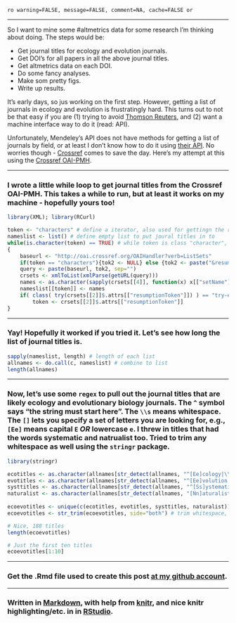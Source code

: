 `ro warning=FALSE, message=FALSE, comment=NA, cache=FALSE or`

*********

So I want to mine some #altmetrics data for some research I'm thinking about doing.  The steps would be: 

+ Get journal titles for ecology and evolution journals. 
+ Get DOI's for all papers in all the above journal titles. 
+ Get altmetrics data on each DOI. 
+ Do some fancy analyses. 
+ Make som pretty figs. 
+ Write up results. 

It's early days, so jus working on the first step.  However, getting a list of journals in ecology and evolution is frustratingly hard.  This turns out to not be that easy if you are (1) trying to avoid [Thomson Reuters](http://thomsonreuters.com/), and (2) want a machine interface way to do it (read: API). 

Unfortunately, Mendeley's API does not have methods for getting a list of journals by field, or at least I don't know how to do it using [their API](http://apidocs.mendeley.com/).  No worries though - [Crossref](http://crossref.org/) comes to save the day.   Here's my attempt at this using the [Crossref OAI-PMH](http://help.crossref.org/#using_oai_pmh).

*********

### I wrote a little while loop to get journal titles from the Crossref OAI-PMH. This takes a while to run, but at least it works on my machine - hopefully yours too!
```r
library(XML); library(RCurl)

token <- "characters" # define a iterator, also used for gettingn the resumptionToken
nameslist <- list() # define empty list to put joural titles in to
while(is.character(token) == TRUE) # while token is class "character", keep going
{
	baseurl <- "http://oai.crossref.org/OAIHandler?verb=ListSets"
	if(token == "characters"){tok2 <- NULL} else {tok2 <- paste("&resumptionToken=", token, sep="")}
	query <- paste(baseurl, tok2, sep="")
	crsets <- xmlToList(xmlParse(getURL(query)))
	names <- as.character(sapply(crsets[[4]], function(x) x[["setName"]]))
	nameslist[[token]] <- names
	if( class( try(crsets[[2]]$.attrs[["resumptionToken"]]) ) == "try-error") {stop("no more data")} else
		token <- crsets[[2]]$.attrs[["resumptionToken"]]
}
```

*********

### Yay!  Hopefully it worked if you tried it.  Let's see how long the list of journal titles is. 
```r
sapply(nameslist, length) # length of each list
allnames <- do.call(c, nameslist) # combine to list
length(allnames)
```

*********


### Now, let's use some `regex` to pull out the journal titles that are likely ecology and evolutionary biology journals.  The `^` symbol says "the string must start here". The `\\s` means whitespace.  The `[]` lets you specify a set of letters you are looking for, e.g., `[Ee]` means capital `E` *OR* lowercase `e`.  I threw in titles that had the words systematic and natrualist too.  Tried to trim any whitespace as well using the `stringr` package. 
```r
library(stringr)

ecotitles <- as.character(allnames[str_detect(allnames, "^[Ee]cology|\\s[Ee]cology")])
evotitles <- as.character(allnames[str_detect(allnames, "^[Ee]volution|\\s[Ee]volution")])
systtitles <- as.character(allnames[str_detect(allnames, "^[Ss]ystematic|\\s[Ss]systematic")])
naturalist <- as.character(allnames[str_detect(allnames, "[Nn]aturalist")])
	
ecoevotitles <- unique(c(ecotitles, evotitles, systtitles, naturalist)) # combine to list
ecoevotitles <- str_trim(ecoevotitles, side="both") # trim whitespace, if any

# Nice, 188 titles
length(ecoevotitles)

# Just the first ten titles
ecoevotitles[1:10]
```

*********

### Get the .Rmd file used to create this post [at my github account](https://github.com/sckott/sckott.github.io/blob/master/_drafts/2012-08-30-get-ecoevo-journal-titles.Rmd).

*********

### Written in [Markdown](http://daringfireball.net/projects/markdown/), with help from [knitr](http://yihui.name/knitr/), and nice knitr highlighting/etc. in in [RStudio](http://rstudio.org/).